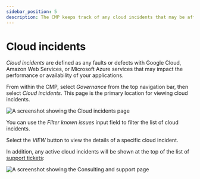 ```yaml
---
sidebar_position: 5
description: The CMP keeps track of any cloud incidents that may be affecting your applications
---
```


# Cloud incidents

_Cloud incidents_ are defined as any faults or defects with Google Cloud, Amazon Web Services, or Microsoft Azure services that may impact the performance or availability of your applications.

From within the CMP, select _Governance_ from the top navigation bar, then select _Cloud incidents_. This page is the primary location for viewing cloud incidents.

![A screenshot showing the _Cloud incidents_ page](../../../static/img/docs/cmp-governance-cloud-incidents.png)

You can use the _Filter known issues_ input field to filter the list of cloud incidents.

Select the _VIEW_ button to view the details of a specific cloud incident.

In addition, any active cloud incidents will be shown at the top of the list of [support tickets](index.mdx):

![A screenshot showing the _Consulting and support_ page](../../../static/img/docs/cmp-services-consulting-support.png)
